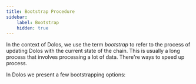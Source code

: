 ```yaml
---
title: Bootstrap Procedure
sidebar:
    label: Bootstrap
    hidden: true
---
```




In the context of Dolos, we use the term _bootstrap_ to refer to the process of updating Dolos with the current state of the chain. This is usually a long process that involves processing a lot of data. There're ways to speed up process.

In Dolos we present a few bootstrapping options:

<CardGrid>
    <LinkCard title="Relay Node" href="./bootstrap/relay" />
    <LinkCard title="Mithril Snapshot" href="./bootstrap/mithril" />
</CardGrid>
